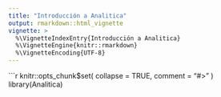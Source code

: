 ```yaml
---
title: "Introducción a Analitica"
output: rmarkdown::html_vignette
vignette: >
  %\VignetteIndexEntry{Introducción a Analitica}
  %\VignetteEngine{knitr::rmarkdown}
  %\VignetteEncoding{UTF-8}
---
```


```r
knitr::opts_chunk$set(
  collapse = TRUE,
  comment = "#>"
)
library(Analitica)
